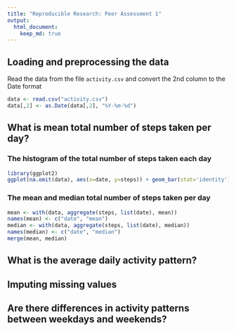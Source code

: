 ```yaml
---
title: "Reproducible Research: Peer Assessment 1"
output: 
  html_document:
    keep_md: true
---
```


## Loading and preprocessing the data

Read the data from the file `activity.csv` and convert the 2nd column to the Date format
```r
data <- read.csv("activity.csv")
data[,2] <- as.Date(data[,2], "%Y-%m-%d")
```

## What is mean total number of steps taken per day?

### The histogram of the total number of steps taken each day
```r
library(ggplot2)
ggplot(na.omit(data), aes(x=date, y=steps)) + geom_bar(stat='identity')
```

### The **mean** and **median** total number of steps taken per day
```r
mean <- with(data, aggregate(steps, list(date), mean))
names(mean) <- c("date", "mean")
median <- with(data, aggregate(steps, list(date), median))
names(median) <- c("date", "median")
merge(mean, median)
```

## What is the average daily activity pattern?



## Imputing missing values



## Are there differences in activity patterns between weekdays and weekends?
